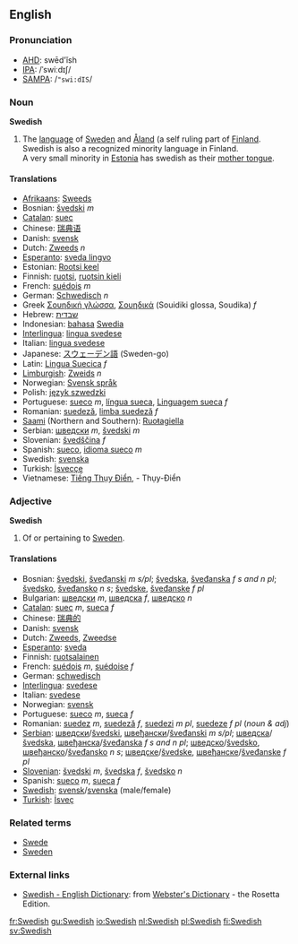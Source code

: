 {{wikipedia}}
==English==

===Pronunciation===
*[[w:AHD|AHD]]: swēd'ĭsh
*[[w:IPA|IPA]]: /ˈswiːdɪʃ/
*[[w:SAMPA|SAMPA]]: /<tt>"swi:dIS</tt>/

===Noun===
'''Swedish'''

# The [[language]] of [[w:Sweden|Sweden]] and [[Åland]] (a self ruling part of [[Finland]].<br>Swedish is also a recognized minority language in Finland.<br>A very small minority in [[Estonia]] has swedish as their [[mother tongue]].

====Translations====
*[[Afrikaans]]: [[Sweeds]]
*Bosnian: [[švedski]] ''m''
*[[Catalan]]: [[suec]]
*Chinese: [[瑞典语]]
*Danish: [[svensk]]
*Dutch: [[Zweeds]] ''n''
*[[Esperanto]]: [[sveda lingvo]]
*Estonian: [[Rootsi keel]]
*Finnish: [[ruotsi]], [[ruotsin kieli]]
*French: [[suédois]] ''m''
*German: [[Schwedisch]] ''n''
*Greek [[Σουηδική γλώσσα]], [[Σουηδικά]] (Souidiki glossa, Soudika) ''f''
*Hebrew: [[שבדית]]
*Indonesian: [[bahasa]] [[Swedia]]
*[[Interlingua]]: [[lingua svedese]]
*Italian: [[lingua svedese]]
*Japanese: [[スウェーデン語]] (Sweden-go)
*Latin: [[Lingua Suecica]] ''f''
*[[Limburgish]]: [[Zweids]] ''n''
*Norwegian: [[Svensk språk]]
*Polish: [[język szwedzki]]
*Portuguese: [[sueco]] ''m'', [[língua sueca]], [[Linguagem sueca]] ''f''
*Romanian: [[suedeză]], [[limba suedeză]] ''f''
*[[Saami]] (Northern and Southern): [[Ruoŧagiella]]
*Serbian: [[шведски]] ''m'', [[švedski]] ''m''
*Slovenian: [[švedščina]] ''f''
*Spanish: [[sueco]], [[idioma sueco]] ''m''
*Swedish: [[svenska]]
*Turkish: [[İsveççe]]
*Vietnamese: [[Tiếng Thụy Điển]], - Thụy-Điển

===Adjective===
'''Swedish'''

# Of or pertaining to [[Sweden]].

====Translations====
*Bosnian: [[švedski]], [[šveđanski]] ''m s/pl''; [[švedska]], [[šveđanska]] ''f s and n pl''; [[švedsko]], [[šveđansko]] ''n s''; [[švedske]], [[šveđanske]] ''f pl''
*Bulgarian: [[шведски]] ''m'', [[шведска]] ''f'', [[шведско]] ''n''
*[[Catalan]]: [[suec]] ''m'', [[sueca]] ''f''
*Chinese: [[瑞典的]]
*Danish: [[svensk]]
*Dutch: [[Zweeds]], [[Zweedse]]
*[[Esperanto]]: [[sveda]]
*Finnish: [[ruotsalainen]]
*French: [[suédois]] ''m'', [[suédoise]] ''f''
*German: [[schwedisch]]
*[[Interlingua]]: [[svedese]]
*Italian: [[svedese]]
*Norwegian: [[svensk]]
*Portuguese: [[sueco]] ''m'', [[sueca]] ''f''
*Romanian: [[suedez]] ''m'', [[suedeză]] ''f'', [[suedezi]] ''m pl'', [[suedeze]] ''f pl'' (''noun & adj'')
*[[Serbian]]: [[шведски]]/[[švedski]], [[швеђански]]/[[šveđanski]] ''m s/pl'';  [[шведска]]/[[švedska]], [[швеђанска]]/[[šveđanska]] ''f s and n pl''; [[шведско]]/[[švedsko]], [[швеђанско]]/[[šveđansko]] ''n s''; [[шведске]]/[[švedske]], [[швеђанске]]/[[šveđanske]] ''f pl''
*[[Slovenian]]: [[švedski]] ''m'', [[švedska]] ''f'', [[švedsko]] ''n''
*Spanish: [[sueco]] ''m'', [[sueca]] ''f''
*[[w:Swedish language|Swedish]]: [[svensk]]/[[svenska]] (male/female)
*[[Turkish]]: [[İsveç]]

===Related terms===
*[[Swede]]
*[[Sweden]]

===External links===
{{interwiktionary|code=sv}}
*[http://www.websters-online-dictionary.org/definition/Swedish-english/ Swedish - English Dictionary]: from [http://www.websters-online-dictionary.org/ Webster's Dictionary] - the Rosetta Edition.
[[fr:Swedish]]
[[gu:Swedish]]
[[io:Swedish]]
[[nl:Swedish]]
[[pl:Swedish]]
[[fi:Swedish]]
[[sv:Swedish]]